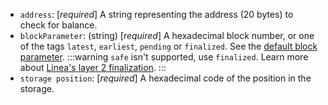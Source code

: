 - `address`: [_required_] A string representing the address (20 bytes) to check for balance.
- `blockParameter`: (string) [_required_] A hexadecimal block number, or one of the tags `latest`, `earliest`, `pending` or `finalized`. See the [default block parameter](https://ethereum.org/en/developers/docs/apis/json-rpc/#default-block).
  :::warning
  `safe` isn't supported, use `finalized`.
  Learn more about [Linea's layer 2 finalization](https://docs.linea.build/developers/guides/finalized-block).
  :::
- `storage position`: [_required_] A hexadecimal code of the position in the storage.